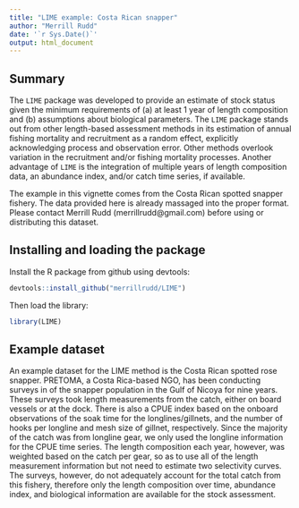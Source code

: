 ```yaml
---
title: "LIME example: Costa Rican snapper"
author: "Merrill Rudd"
date: '`r Sys.Date()`'
output: html_document
---
```


## Summary
The `LIME` package was developed to provide an estimate of stock status given the minimum requirements of (a) at least 1 year of length composition and (b) assumptions about biological parameters. The `LIME` package stands out from other length-based assessment methods in its estimation of annual fishing mortality and recruitment as a random effect, explicitly acknowledging process and observation error. Other methods overlook variation in the recruitment and/or fishing mortality processes. Another advantage of `LIME` is the integration of multiple years of length composition data, an abundance index, and/or catch time series, if available. 

The example in this vignette comes from the Costa Rican spotted snapper fishery. The data provided here is already massaged into the proper format. Please contact Merrill Rudd (merrillrudd@gmail.com) before using or distributing this dataset. 

## Installing and loading the package

Install the R package from github using devtools:
```r
devtools::install_github("merrillrudd/LIME")
```

Then load the library:
```r
library(LIME)
```

## Example dataset

An example dataset for the LIME method is the Costa Rican spotted rose snapper. PRETOMA, a Costa Rica-based NGO, has been conducting surveys in of the snapper population in the Gulf of Nicoya for nine years. These surveys took length measurements from the catch, either on board vessels or at the dock. There is also a CPUE index based on the onboard observations of the soak time for the longlines/gillnets, and the number of hooks per longline and mesh size of gillnet, respectively. Since the majority of the catch was from longline gear, we only used the longline information for the CPUE time series. The length composition each year, however, was weighted based on the catch per gear, so as to use all of the length measurement information but not need to estimate two selectivity curves. The surveys, however, do not adequately account for the total catch from this fishery, therefore only the length composition over time, abundance index, and biological information are available for the stock assessment.